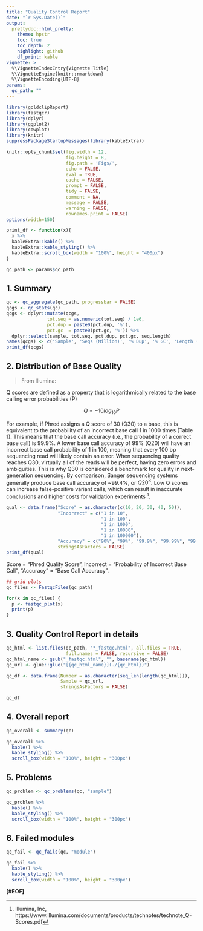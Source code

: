 ```yaml
---
title: "Quality Control Report"
date: "`r Sys.Date()`"
output:
  prettydoc::html_pretty:
    theme: hpstr
    toc: true
    toc_depth: 2
    highlight: github
    df_print: kable
vignette: >
  %\VignetteIndexEntry{Vignette Title}
  %\VignetteEngine{knitr::rmarkdown}
  %\VignetteEncoding{UTF-8}
params:
  qc_path: ""
---
```



```r
library(goldclipReport)
library(fastqcr)
library(dplyr)
library(ggplot2)
library(cowplot)
library(knitr)
suppressPackageStartupMessages(library(kableExtra))

knitr::opts_chunk$set(fig.width = 12, 
                      fig.height = 8, 
                      fig.path = 'Figs/',
                      echo = FALSE,
                      eval = TRUE,
                      cache = FALSE,
                      prompt = FALSE,
                      tidy = FALSE,
                      comment = NA,
                      message = FALSE,
                      warning = FALSE,
                      rownames.print = FALSE)
options(width=150)

print_df <- function(x){
  x %>%
  kableExtra::kable() %>%
  kableExtra::kable_styling() %>%
  kableExtra::scroll_box(width = "100%", height = "400px")
}

qc_path <- params$qc_path

```

## 1. Summary

```r
qc <- qc_aggregate(qc_path, progressbar = FALSE)
qcgs <- qc_stats(qc)
qcgs <- dplyr::mutate(qcgs, 
               tot.seq = as.numeric(tot.seq) / 1e6,
               pct.dup = paste0(pct.dup, '%'),
               pct.gc  = paste0(pct.gc, '%')) %>%
  dplyr::select(sample, tot.seq, pct.dup, pct.gc, seq.length)
names(qcgs) <- c('Sample', 'Seqs (Million)', '% Dup', '% GC', 'Length (nt)')
print_df(qcgs)
```


## 2. Distribution of Base Quality

> From Illumina:

Q scores are defined as a property that is logarithmically related to the base calling error probabilities (P)

$$Q = - 10 log_{10} P $$  

For example, if Phred assigns a Q score of 30 (Q30) to a base, this is equivalent to the probability of an incorrect base call 1 in 1000 times (Table 1). This means that the base call accuracy (i.e., the probability of a correct base call) is 99.9%. A lower base call accuracy of 99% (Q20) will have an incorrect base call probability of 1 in 100, meaning that every 100 bp sequencing read will likely contain an error. When sequencing quality reaches Q30, virtually all of the reads will be perfect, having zero errors and ambiguities. This is why Q30 is considered a benchmark for quality in next-generation sequencing. By comparison, Sanger sequencing systems generally produce base call accuracy of ~99.4%, or $Q20^{3}$. Low Q scores can increase false-positive variant calls, which can result in inaccurate conclusions and higher costs for validation experiments ^[Illumina, Inc, https://www.illumina.com/documents/products/technotes/technote_Q-Scores.pdf]. 


```r

qual <- data.frame("Score" = as.character(c(10, 20, 30, 40, 50)),
                   "Incorrect" = c("1 in 10", 
                                   "1 in 100",
                                   "1 in 1000", 
                                   "1 in 10000",
                                   "1 in 100000"),
                   "Accuracy" = c("90%", "99%", "99.9%", "99.99%", "99.999%"),
                   stringsAsFactors = FALSE)
print_df(qual)

```

Score = "Phred Quality Score", Incorrect = "Probability of Incorrect Base Call", "Accuracy" = "Base Call Accuracy".


```r
## grid plots
qc_files <- FastqcFiles(qc_path)

for(x in qc_files) {
  p <- fastqc_plot(x)
  print(p)
}
```

## 3. Quality Control Report in details



```r
qc_html <- list.files(qc_path, "*_fastqc.html", all.files = TRUE, 
                      full.names = FALSE, recursive = FALSE)
qc_html_name <- gsub("_fastqc.html", "", basename(qc_html))
qc_url <- glue::glue("[{qc_html_name}](./{qc_html})")

qc_df <- data.frame(Number = as.character(seq_len(length(qc_html))),
                    Sample = qc_url,
                    stringsAsFactors = FALSE)

qc_df
```

## 4. Overall report

```r
qc_overall <- summary(qc)

qc_overall %>%
  kable() %>%
  kable_styling() %>%
  scroll_box(width = "100%", height = "300px")
```


## 5. Problems

```r
qc_problem <- qc_problems(qc, "sample")

qc_problem %>%
  kable() %>%
  kable_styling() %>%
  scroll_box(width = "100%", height = "300px")
```


## 6. Failed modules
    
    
```r
qc_fail <- qc_fails(qc, "module")

qc_fail %>%
  kable() %>%
  kable_styling() %>%
  scroll_box(width = "100%", height = "300px")
```
 

**[#EOF]**
